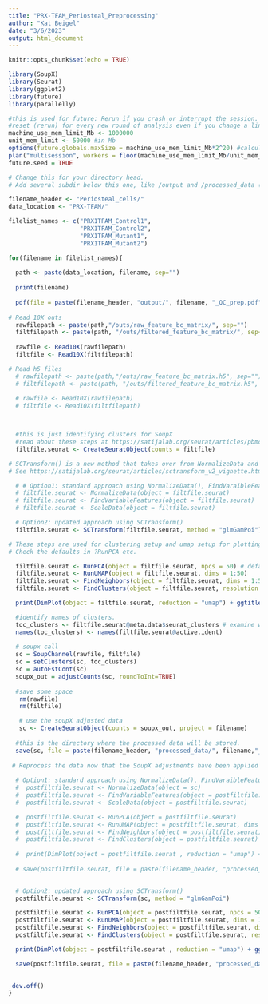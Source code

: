 ```yaml
---
title: "PRX-TFAM_Periosteal_Preprocessing"
author: "Kat Beigel"
date: "3/6/2023"
output: html_document
---
```


```r
knitr::opts_chunk$set(echo = TRUE)

library(SoupX)
library(Seurat)
library(ggplot2)
library(future)
library(parallelly)
```

```r
#this is used for future: Rerun if you crash or interrupt the session.
#reset (rerun) for every new round of analysis even if you change a line and re-run (always)
machine_use_mem_limit_Mb <- 1000000
unit_mem_limit <- 50000 #in Mb
options(future.globals.maxSize = machine_use_mem_limit_Mb*2^20) #calculates in bytes
plan("multisession", workers = floor(machine_use_mem_limit_Mb/unit_mem_limit))
future.seed = TRUE 

```

```r

# Change this for your directory head.
# Add several subdir below this one, like /output and /processed_data (see below)

filename_header <- "Periosteal_cells/"
data_location <- "PRX-TFAM/"

filelist_names <- c("PRX1TFAM_Control1",
                    "PRX1TFAM_Control2",
                    "PRX1TFAM_Mutant1",
                    "PRX1TFAM_Mutant2")

for(filename in filelist_names){
  
  path <- paste(data_location, filename, sep="")
  
  print(filename)
  
  pdf(file = paste(filename_header, "output/", filename, "_QC_prep.pdf", sep="" ))
  
# Read 10X outs
  rawfilepath <- paste(path,"/outs/raw_feature_bc_matrix/", sep="")
  filtfilepath <- paste(path, "/outs/filtered_feature_bc_matrix/", sep="")
  
  rawfile <- Read10X(rawfilepath)
  filtfile <- Read10X(filtfilepath)

# Read h5 files
  # rawfilepath <- paste(path,"/outs/raw_feature_bc_matrix.h5", sep="")
  # filtfilepath <- paste(path, "/outs/filtered_feature_bc_matrix.h5", sep="")
  
  # rawfile <- Read10X(rawfilepath)
  # filtfile <- Read10X(filtfilepath)



  #this is just identifying clusters for SoupX
  #read about these steps at https://satijalab.org/seurat/articles/pbmc3k_tutorial.html
  filtfile.seurat <- CreateSeuratObject(counts = filtfile)

# SCTransform() is a new method that takes over from NormalizeData and FindVariableFeatures and ScaleData
# See https://satijalab.org/seurat/articles/sctransform_v2_vignette.html

  # # Option1: standard approach using NormalizeData(), FindVaraibleFeatures(), and ScaleData()
  # filtfile.seurat <- NormalizeData(object = filtfile.seurat)
  # filtfile.seurat <- FindVariableFeatures(object = filtfile.seurat)
  # filtfile.seurat <- ScaleData(object = filtfile.seurat)

  # Option2: updated approach using SCTransform()
  filtfile.seurat <- SCTransform(filtfile.seurat, method = "glmGamPoi")

# These steps are used for clustering setup and umap setup for plotting and cluster finding.
# Check the defaults in ?RunPCA etc.

  filtfile.seurat <- RunPCA(object = filtfile.seurat, npcs = 50) # default is 50
  filtfile.seurat <- RunUMAP(object = filtfile.seurat, dims = 1:50) 
  filtfile.seurat <- FindNeighbors(object = filtfile.seurat, dims = 1:50) # default is 1:10
  filtfile.seurat <- FindClusters(object = filtfile.seurat, resolution = 0.8)

  print(DimPlot(object = filtfile.seurat, reduction = "umap") + ggtitle(paste(filename, "pre SoupX")))

  #identify names of clusters.
  toc_clusters <- filtfile.seurat@meta.data$seurat_clusters # examine with toc_clusters[1:10]
  names(toc_clusters) <- names(filtfile.seurat@active.ident)
 
  # soupx call
  sc = SoupChannel(rawfile, filtfile)
  sc = setClusters(sc, toc_clusters)
  sc = autoEstCont(sc)
  soupx_out = adjustCounts(sc, roundToInt=TRUE)
 
  #save some space
   rm(rawfile)
   rm(filtfile)

   # use the soupX adjusted data
   sc <- CreateSeuratObject(counts = soupx_out, project = filename)
   
  #this is the directory where the processed data will be stored.
  save(sc, file = paste(filename_header, "processed_data/", filename,"_SoupX.Rdata", sep="")) 
  
 # Reprocess the data now that the SoupX adjustments have been applied
  
  # Option1: standard approach using NormalizeData(), FindVaraibleFeatures(), and ScaleData()
  #  postfiltfile.seurat <- NormalizeData(object = sc)
  #  postfiltfile.seurat <- FindVariableFeatures(object = postfiltfile.seurat)
  #  postfiltfile.seurat <- ScaleData(object = postfiltfile.seurat)

  #  postfiltfile.seurat <- RunPCA(object = postfiltfile.seurat)
  #  postfiltfile.seurat <- RunUMAP(object = postfiltfile.seurat, dims = 1:50)
  #  postfiltfile.seurat <- FindNeighbors(object = postfiltfile.seurat)
  #  postfiltfile.seurat <- FindClusters(object = postfiltfile.seurat)
  
  #  print(DimPlot(object = postfiltfile.seurat , reduction = "umap") + ggtitle(paste(filename, "POST SoupX")))
 
  # save(postfiltfile.seurat, file = paste(filename_header, "processed_data/", filename, "_SoupX_NFS.Rdata", sep = ""))

  
  # Option2: updated approach using SCTransform()
  postfiltfile.seurat <- SCTransform(sc, method = "glmGamPoi")

  postfiltfile.seurat <- RunPCA(object = postfiltfile.seurat, npcs = 50)
  postfiltfile.seurat <- RunUMAP(object = postfiltfile.seurat, dims = 1:50)
  postfiltfile.seurat <- FindNeighbors(object = postfiltfile.seurat, dims = 1:50)
  postfiltfile.seurat <- FindClusters(object = postfiltfile.seurat, resolution = 0.8)

  print(DimPlot(object = postfiltfile.seurat , reduction = "umap") + ggtitle(paste(filename, "POST SoupX")))

  save(postfiltfile.seurat, file = paste(filename_header, "processed_data/", filename, "_SoupX_SCT.Rdata", sep = ""))

 
 dev.off()
}

```
